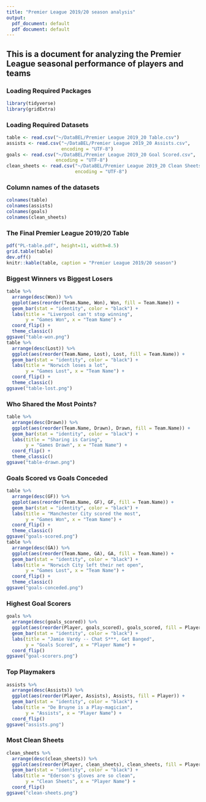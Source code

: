 ```yaml
---
title: "Premier League 2019/20 season analysis"
output:
  pdf_document: default
  pdf document: default
---
```


## This is a document for analyzing the Premier League seasonal performance of players and teams

### Loading Required Packages

```r
library(tidyverse)
library(gridExtra)
```

### Loading Required Datasets

```r
table <- read.csv("~/DataBEL/Premier League 2019_20 Table.csv")
assists <- read.csv("~/DataBEL/Premier League 2019_20 Assists.csv",
                    encoding = "UTF-8")
goals <- read.csv("~/DataBEL/Premier League 2019_20 Goal Scored.csv", 
                  encoding = "UTF-8")
clean_sheets <- read.csv("~/DataBEL/Premier League 2019_20 Clean Sheets.csv",
                         encoding = "UTF-8")
```

### Column names of the datasets

```r
colnames(table)
colnames(assists)
colnames(goals)
colnames(clean_sheets)
```

### The Final Premier League 2019/20 Table

```r
pdf("PL-table.pdf", height=11, width=8.5)
grid.table(table)
dev.off()
knitr::kable(table, caption = "Premier League 2019/20 season")
```

### Biggest Winners vs Biggest Losers

```r
table %>% 
  arrange(desc(Won)) %>%
  ggplot(aes(reorder(Team.Name, Won), Won, fill = Team.Name)) +
  geom_bar(stat = "identity", color = "black") +
  labs(title = "Liverpool can't stop winning", 
       y = "Games Won", x = "Team Name") +
  coord_flip() +
  theme_classic()
ggsave("table-won.png")
table %>% 
  arrange(desc(Lost)) %>%
  ggplot(aes(reorder(Team.Name, Lost), Lost, fill = Team.Name)) +
  geom_bar(stat = "identity", color = "black") +
  labs(title = "Norwich loses a lot", 
       y = "Games Lost", x = "Team Name") +
  coord_flip() +
  theme_classic()
ggsave("table-lost.png")

```

### Who Shared the Most Points?

```r
table %>% 
  arrange(desc(Drawn)) %>%
  ggplot(aes(reorder(Team.Name, Drawn), Drawn, fill = Team.Name)) +
  geom_bar(stat = "identity", color = "black") +
  labs(title = "Sharing is Caring", 
       y = "Games Drawn", x = "Team Name") +
  coord_flip() +
  theme_classic()
ggsave("table-drawn.png")
```

### Goals Scored vs Goals Conceded

```r
table %>% 
  arrange(desc(GF)) %>%
  ggplot(aes(reorder(Team.Name, GF), GF, fill = Team.Name)) +
  geom_bar(stat = "identity", color = "black") +
  labs(title = "Manchester City scored the most", 
       y = "Games Won", x = "Team Name") +
  coord_flip() +
  theme_classic()
ggsave("goals-scored.png")
table %>% 
  arrange(desc(GA)) %>%
  ggplot(aes(reorder(Team.Name, GA), GA, fill = Team.Name)) +
  geom_bar(stat = "identity", color = "black") +
  labs(title = "Norwich City left their net open",
       y = "Games Lost", x = "Team Name") +
  coord_flip() +
  theme_classic()
ggsave("goals-conceded.png")
```

### Highest Goal Scorers

```r
goals %>% 
  arrange(desc(goals_scored)) %>% 
  ggplot(aes(reorder(Player, goals_scored), goals_scored, fill = Player)) +
  geom_bar(stat = "identity", color = "black") +
  labs(title = "Jamie Vardy -- Chat S***, Get Banged",
       y = "Goals Scored", x = "Player Name") +
  coord_flip()
ggsave("goal-scorers.png")
```

### Top Playmakers

```r
assists %>% 
  arrange(desc(Assists)) %>% 
  ggplot(aes(reorder(Player, Assists), Assists, fill = Player)) +
  geom_bar(stat = "identity", color = "black") +
  labs(title = "De Bruyne is a Play-magician",
       y = "Assists", x = "Player Name") +
  coord_flip()
ggsave("assists.png")
```

### Most Clean Sheets

```r
clean_sheets %>% 
  arrange(desc(clean_sheets)) %>% 
  ggplot(aes(reorder(Player, clean_sheets), clean_sheets, fill = Player)) +
  geom_bar(stat = "identity", color = "black") +
  labs(title = "Ederson's gloves are so clean",
       y = "Clean Sheets", x = "Player Name") +
  coord_flip()
ggsave("clean-sheets.png")
```

